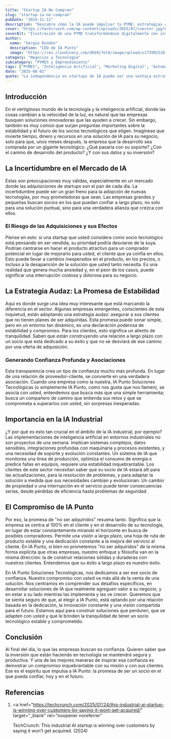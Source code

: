 ```yaml
---
title: "Startup IA No Compran"
slug: "startup-ia-no-compran"
pubDate: "2024-11-11"
description: "Descubre cómo la IA puede impulsar tu PYME: estrategias concretas de marketing, automatización y datos para aumentar ventas."
cover: "https://techcrunch.com/wp-content/uploads/2025/07/cvector.jpg?w=1024"
coverAlt: "Ilustración de una PYME transformándose digitalmente con inteligencia artificial."
author:
  name: "Sergio Rondón"
  description: "CEO de IA Punto"
  image: "https://res.cloudinary.com/dkb9jfet8/image/upload/v1739925181/sergio_gdcaeh.png"
category: "Negocios y Tecnología"
subcategory: "PYMES y Emprendimiento"
tags: ["PYMES", "Inteligencia Artificial", "Marketing Digital", "Automatización", "Ventas"]
date: "2025-08-02"
quote: "La independencia en startups de IA puede ser una ventaja estratégica. — Carlos Monnery"
---
```

<h2 id="introduccion">Introducción</h2>

En el vertiginoso mundo de la tecnología y la inteligencia artificial, donde las cosas cambian a la velocidad de la luz, es natural que las empresas busquen soluciones innovadoras que las ayuden a crecer. Sin embargo, también es muy común que surjan preguntas importantes sobre la estabilidad y el futuro de los socios tecnológicos que eligen. Imagínese que invierte tiempo, dinero y recursos en una solución de IA para su negocio, solo para que, unos meses después, la empresa que la desarrolló sea comprada por un gigante tecnológico. ¿Qué pasaría con su soporte? ¿Con el camino de desarrollo del producto? ¿Y con sus datos y su inversión?

<h2 id="la-incertidumbre-en-el-mercado-de-ia">
  La Incertidumbre en el Mercado de IA
</h2>

Estas son preocupaciones muy válidas, especialmente en un mercado donde las adquisiciones de startups son el pan de cada día. La incertidumbre puede ser un gran freno para la adopción de nuevas tecnologías, por muy prometedoras que sean. Las empresas grandes y pequeñas buscan socios en los que puedan confiar a largo plazo, no solo para una solución puntual, sino para una verdadera alianza que crezca con ellos.

<h3 id="el-riesgo-de-las-adquisiciones-y-sus-efectos">
  El Riesgo de las Adquisiciones y sus Efectos
</h3>

Piense en esto: si una startup que usted considera como socio tecnológico está pensando en ser vendida, su prioridad podría desviarse de la suya. Podrían centrarse en hacer el producto atractivo para un comprador potencial en lugar de mejorarlo para usted, el cliente que ya confía en ellos. Esto puede llevar a cambios inesperados en el producto, en los precios, o incluso a la desaparición de la solución que usted tanto necesita. Es una realidad que genera mucha ansiedad y, en el peor de los casos, puede significar una interrupción costosa y dolorosa para su negocio.

<h2 id="la-estrategia-audaz-la-promesa-de-estabilidad">
  La Estrategia Audaz: La Promesa de Estabilidad
</h2>

Aquí es donde surge una idea muy interesante que está marcando la diferencia en el sector. Algunas empresas emergentes, conscientes de esta inquietud, están adoptando una estrategia audaz: asegurar a sus clientes que no tienen planes de ser adquiridas. Esta promesa puede sonar simple, pero en un entorno tan dinámico, es una declaración poderosa de estabilidad y compromiso. Para los clientes, esto significa un aliento de tranquilidad. Saben que están construyendo una relación a largo plazo con un socio que está dedicado a su éxito y que no se desviará de ese camino por una oferta de adquisición.

<h3 id="generando-confianza-profunda-y-asociaciones">
  Generando Confianza Profunda y Asociaciones
</h3>

Esta transparencia crea un tipo de confianza mucho más profunda. En lugar de una relación de proveedor-cliente, se convierte en una verdadera asociación. Cuando una empresa como la nuestra, IA Punto Soluciones Tecnológicas (o simplemente IA Punto, como nos gusta que nos llamen), se asocia con usted, entendemos que busca más que una simple herramienta; busca un compañero de camino que entienda sus retos y que se comprometa a superarlos con usted, sin sorpresas inesperadas.

<h2 id="importancia-en-la-ia-industrial">Importancia en la IA Industrial</h2>

¿Y por qué es esto tan crucial en el ámbito de la IA industrial, por ejemplo? Las implementaciones de inteligencia artificial en entornos industriales no son proyectos de una semana. Implican sistemas complejos, datos sensibles, integraciones profundas con maquinaria y procesos existentes, y una necesidad de soporte y evolución constantes. Un sistema de IA que monitorea una línea de producción, optimiza el consumo de energía o predice fallas en equipos, requiere una estabilidad inquebrantable. Los clientes de este sector necesitan saber que su socio de IA estará allí para las actualizaciones, para la resolución de problemas, y para adaptar la solución a medida que sus necesidades cambian y evolucionan. Un cambio de propiedad o una interrupción en el servicio puede tener consecuencias serias, desde pérdidas de eficiencia hasta problemas de seguridad.

<h2 id="el-compromiso-de-ia-punto">El Compromiso de IA Punto</h2>

Por eso, la promesa de "no ser adquiridos" resuena tanto. Significa que la empresa se centra al 100% en el cliente y en el desarrollo de su tecnología, en lugar de estar constantemente mirando el horizonte en busca de posibles compradores. Permite una visión a largo plazo, una hoja de ruta de producto estable y una dedicación constante a la mejora del servicio al cliente. En IA Punto, si bien no prometemos "no ser adquiridos" de la misma forma explícita que otras empresas, nuestro enfoque y filosofía van en la misma dirección: la de construir relaciones sólidas y duraderas con nuestros clientes. Entendemos que su éxito a largo plazo es nuestro éxito.

En IA Punto Soluciones Tecnológicas, nos dedicamos a ser ese socio de confianza. Nuestro compromiso con usted va más allá de la venta de una solución. Nos centramos en comprender sus desafíos específicos, en desarrollar soluciones de IA que realmente agreguen valor a su negocio, y en estar a su lado mientras las implementa y las ve crecer. Queremos que se sienta seguro de que, al elegir a IA Punto, está optando por una relación basada en la dedicación, la innovación constante y una visión compartida para el futuro. Estamos aquí para construir soluciones que perduren, que se adapten con usted y que le brinden la tranquilidad de tener un socio tecnológico estable y comprometido.

<h2 id="conclusion">Conclusión</h2>

Al final del día, lo que las empresas buscan es confianza. Quieren saber que la inversión que están haciendo en tecnología se mantendrá segura y productiva. Y una de las mejores maneras de inspirar esa confianza es demostrar un compromiso inquebrantable con su misión y con sus clientes. Ese es el espíritu que impulsa a IA Punto: la promesa de ser un socio en el que pueda confiar, hoy y en el futuro.

<h2 id="referencias">Referencias</h2>

1.  <a
      href="https://techcrunch.com/2025/07/24/this-industrial-ai-startup-is-winning-over-customers-by-saying-it-wont-get-acquired/"
      target="_blank"
      rel="noopener noreferrer"
    >
      TechCrunch: This industrial AI startup is winning over customers by saying
      it won’t get acquired. (2024)
    </a>
